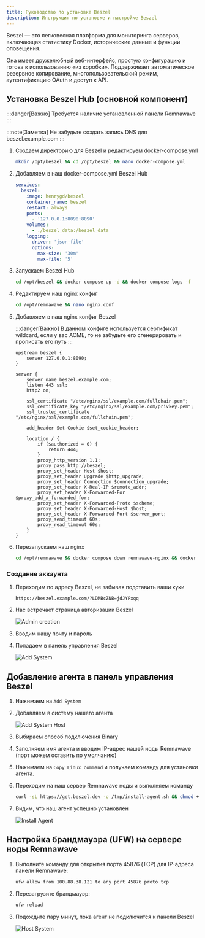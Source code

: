 ```yaml
---
title: Руководство по установке Beszel
description: Инструкция по установке и настройке Beszel
---
```


Beszel — это легковесная платформа для мониторинга серверов, включающая статистику Docker, исторические данные и функции оповещения.

Она имеет дружелюбный веб-интерфейс, простую конфигурацию и готова к использованию «из коробки». Поддерживает автоматическое резервное копирование, многопользовательский режим, аутентификацию OAuth и доступ к API.

## Установка Beszel Hub (основной компонент)

:::danger[Важно]
Требуется наличие установленной панели Remnawave
:::

:::note[Заметка]
Не забудьте создать запись DNS для beszel.example.com
:::

<Steps>

1. Создаем директорию для Beszel и редактируем docker-compose.yml

    ```bash
    mkdir /opt/beszel && cd /opt/beszel && nano docker-compose.yml
    ```

2. Добавляем в наш docker-compose.yml Beszel Hub

    ```yaml
    services:
      beszel:
        image: henrygd/beszel
        container_name: beszel
        restart: always
        ports:
          - '127.0.0.1:8090:8090'
        volumes:
          - ./beszel_data:/beszel_data
        logging:
          driver: 'json-file'
          options:
            max-size: '30m'
            max-file: '5'
    ```

3. Запускаем Beszel Hub

    ```bash
    cd /opt/beszel && docker compose up -d && docker compose logs -f
    ```

4. Редактируем наш nginx конфиг

    ```bash
    cd /opt/remnawave && nano nginx.conf
    ```

5. Добавляем в наш nginx конфиг Beszel

    :::danger[Важно]
    В данном конфиге используется сертификат wildcard, если у вас ACME, то не забудьте его сгенерировать и прописать его путь
    ::: 

    ```nginx
    upstream beszel {
        server 127.0.0.1:8090;
    }

    server {
        server_name beszel.example.com;
        listen 443 ssl;
        http2 on;

        ssl_certificate "/etc/nginx/ssl/example.com/fullchain.pem";
        ssl_certificate_key "/etc/nginx/ssl/example.com/privkey.pem";
        ssl_trusted_certificate "/etc/nginx/ssl/example.com/fullchain.pem";

        add_header Set-Cookie $set_cookie_header;

        location / {
            if ($authorized = 0) {
                return 444;
            }
            proxy_http_version 1.1;
            proxy_pass http://beszel;
            proxy_set_header Host $host;
            proxy_set_header Upgrade $http_upgrade;
            proxy_set_header Connection $connection_upgrade;
            proxy_set_header X-Real-IP $remote_addr;
            proxy_set_header X-Forwarded-For $proxy_add_x_forwarded_for;
            proxy_set_header X-Forwarded-Proto $scheme;
            proxy_set_header X-Forwarded-Host $host;
            proxy_set_header X-Forwarded-Port $server_port;
            proxy_send_timeout 60s;
            proxy_read_timeout 60s;
        }
    }
    ```

6. Перезапускаем наш nginx

    ```bash
    cd /opt/remnawave && docker compose down remnawave-nginx && docker compose up -d remnawave-nginx && docker compose logs -f remnawave-nginx
    ```

</Steps>


### Создание аккаунта

<Steps>

1. Переходим по адресу Beszel, не забывая подставить ваши куки
    ```
    https://beszel.example.com/?LDMBcZNB=jdJYPxqq
    ```

2. Нас встречает страница авторизации Beszel

    ![Admin creation](https://raw.githubusercontent.com/eGamesAPI/remnawave-reverse-proxy/refs/heads/main/docs/src/assets/ru/beszel/admin_creation_beszel.png)

3. Вводим нашу почту и пароль

4. Попадаем в панель управления Beszel

    ![Add System](https://raw.githubusercontent.com/eGamesAPI/remnawave-reverse-proxy/refs/heads/main/docs/src/assets/ru/beszel/add_system_beszel.png)

</Steps>

## Добавление агента в панель управления Beszel

<Steps>

1. Нажимаем на `Add System`

2. Добавляем в систему нашего агента

    ![Add System Host](https://raw.githubusercontent.com/eGamesAPI/remnawave-reverse-proxy/refs/heads/main/docs/src/assets/ru/beszel/add_system_host_beszel.png)

3. Выбираем способ подключения Binary

4. Заполняем имя агента и вводим IP-адрес нашей ноды Remnawave (порт можем оставить по умолчанию)

5. Нажимаем на `Copy Linux command` и получаем команду для установки агента.

6. Переходим на наш сервер Remnawave ноды и выполняем команду

    ```bash
    curl -sL https://get.beszel.dev -o /tmp/install-agent.sh && chmod +x /tmp/install-agent.sh && /tmp/install-agent.sh -p 45876 -k "ssh-ed25519 AAAAC3NzaC1lZDI1NTE5AAAAIPW2NUPqCB4pq8oOgEFB9Luqe6oWjEy4bkQV3qcXo3qt" -t "8c9e7262-ced0-4162-bc49-4c985162c22f" -url "https://beszel.example.com"
    ```

7. Видим, что наш агент успешно установлен

    ![Install Agent](https://raw.githubusercontent.com/eGamesAPI/remnawave-reverse-proxy/refs/heads/main/docs/src/assets/ru/beszel/install_agent_beszel.png)

</Steps>

## Настройка брандмауэра (UFW) на сервере ноды Remnawave

<Steps>

1. Выполните команду для открытия порта 45876 (TCP) для IP-адреса панели Remnawave:

    ```bash
    ufw allow from 100.88.38.121 to any port 45876 proto tcp
    ```

2. Перезагрузите брандмауэр:

    ```bash
    ufw reload
    ```

3. Подождите пару минут, пока агент не подключится к панели Beszel

    ![Host System](https://raw.githubusercontent.com/eGamesAPI/remnawave-reverse-proxy/refs/heads/main/docs/src/assets/ru/beszel/host_system_beszel.png)

</Steps>